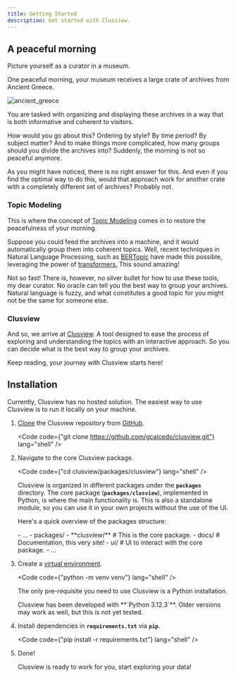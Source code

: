 ```yaml
---
title: Getting Started
description: Get started with Clusview.
---
```



## A peaceful morning
Picture yourself as a curator in a museum.

One peaceful morning, your museum receives a large crate of archives from Ancient Greece.

![ancient_greece](../../../assets/images/ancient_greece.jpg)

You are tasked with organizing and displaying these archives in a way that is both informative and coherent to visitors.

How would you go about this? Ordering by style? By time period? By subject matter? And to make things more
complicated, how many groups should you divide the archives into? Suddenly, the morning is not so peaceful anymore.

As you might have noticed, there is no right answer for this. And even if you find the optimal way to do this,
would that approach work for another crate with a completely different set of archives? Probably not.

### Topic Modeling

This is where the concept of [Topic Modeling](https://en.wikipedia.org/wiki/Topic_model) comes in to restore the peacefulness of your morning.

Suppose you could feed the archives into a machine, and it would automatically group them into coherent topics.
Well, recent techniques in Natural Language Processing,
such as [BERTopic](https://maartengr.github.io/BERTopic/index.html) have made this possible,
leveraging the power of [transformers.](https://en.wikipedia.org/wiki/Transformer_(deep_learning_architecture)) This sound amazing!

Not so fast! There is, however, no silver bullet for how to use these tools, my dear curator.
No oracle can tell you the best way to group your archives. Natural language is fuzzy, and what constitutes a good topic
for you might not be the same for someone else.

### Clusview

And so, we arrive at [Clusview](/). A tool designed to ease the process of exploring and understanding the topics
with an interactive approach. So you can decide what is the best way to group your archives.

Keep reading, your journey with Clusview starts here!

## Installation
Currently, Clusview has no hosted solution. The easiest way to use Clusview is to run it locally on your machine.

<Steps>

1. [Clone](https://git-scm.com/docs/git-clone/) the Clusview repository from [GitHub](https://github.com/gcalcedo/clusview).

    <Code code={"git clone https://github.com/gcalcedo/clusview.git"} lang="shell" />

2. Navigate to the core Clusview package.

    <Code code={"cd clusview/packages/clusview"} lang="shell" />

    Clusview is organized in different packages under the **`packages`** directory.
    The core package (**`packages/clusview`**), implemented in Python, is where the main functionality is.
    This is also a standalone module, so you can use it in your own projects without the use of the UI.

    Here's a quick overview of the packages structure:

    <FileTree>
    - ...
    - packages/
        - **clusview/** # This is the core package.
        - docs/ # Documentation, this very site!
        - ui/ # UI to interact with the core package.
    - ...
    </FileTree>

3. Create a [virtual environment](https://docs.python.org/3/library/venv.html).

    <Code code={"python -m venv venv"} lang="shell" />

    The only pre-requisite you need to use Clusview is a Python installation.

    <Aside type="caution" title="Python Version Compatibility">
        Clusview has been developed with **`Python 3.12.3`**.
        Older versions may work as well, but this is not yet tested. 
    </Aside>

4. Install dependencies in **`requirements.txt`** via **`pip`**.

    <Code code={"pip install -r requirements.txt"} lang="shell" />

5. Done!

    <Aside type="tip" title="3, 2, 1... Launch!">
       Clusview is ready to work for you, start exploring your data! 
    </Aside>
</Steps>